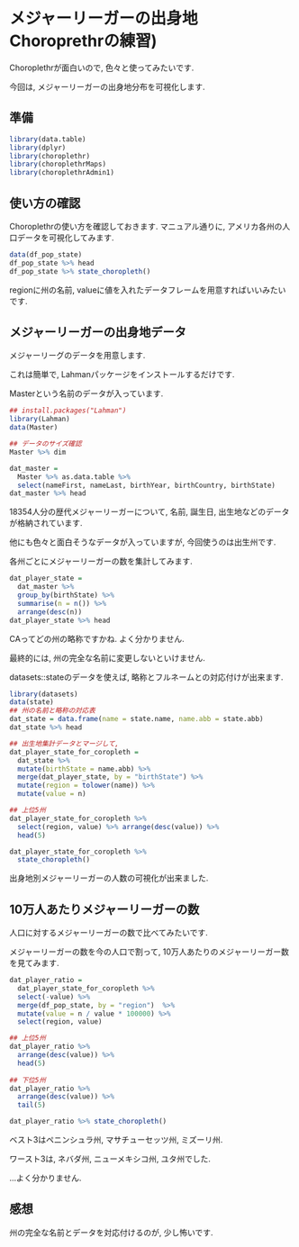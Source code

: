 メジャーリーガーの出身地 Choroprethrの練習)
===

Choroplethrが面白いので, 色々と使ってみたいです. 

今回は, メジャーリーガーの出身地分布を可視化します.  

## 準備
```r
library(data.table)
library(dplyr)
library(choroplethr)
library(choroplethrMaps)
library(choroplethrAdmin1)
```

## 使い方の確認

Choroplethrの使い方を確認しておきます. 
マニュアル通りに, アメリカ各州の人口データを可視化してみます. 

```r
data(df_pop_state)
df_pop_state %>% head
df_pop_state %>% state_choropleth()
```

regionに州の名前, valueに値を入れたデータフレームを用意すればいいみたいです. 

## メジャーリーガーの出身地データ

メジャーリーグのデータを用意します. 

これは簡単で, Lahmanパッケージをインストールするだけです. 

Masterという名前のデータが入っています. 

```r
## install.packages("Lahman")
library(Lahman)
data(Master)

## データのサイズ確認
Master %>% dim

dat_master = 
  Master %>% as.data.table %>% 
  select(nameFirst, nameLast, birthYear, birthCountry, birthState) 
dat_master %>% head
```

18354人分の歴代メジャーリーガーについて, 名前, 誕生日, 出生地などのデータが格納されています. 

他にも色々と面白そうなデータが入っていますが, 今回使うのは出生州です.  

各州ごとにメジャーリーガーの数を集計してみます. 

```r
dat_player_state = 
  dat_master %>% 
  group_by(birthState) %>%
  summarise(n = n()) %>% 
  arrange(desc(n))
dat_player_state %>% head
```

CAってどの州の略称ですかね. よく分かりません. 

最終的には, 州の完全な名前に変更しないといけません. 

datasets::stateのデータを使えば, 略称とフルネームとの対応付けが出来ます. 

```r
library(datasets)
data(state)
## 州の名前と略称の対応表
dat_state = data.frame(name = state.name, name.abb = state.abb)
dat_state %>% head

## 出生地集計データとマージして, 
dat_player_state_for_coropleth = 
  dat_state %>% 
  mutate(birthState = name.abb) %>% 
  merge(dat_player_state, by = "birthState") %>% 
  mutate(region = tolower(name)) %>% 
  mutate(value = n) 

## 上位5州
dat_player_state_for_coropleth %>% 
  select(region, value) %>% arrange(desc(value)) %>% 
  head(5)

dat_player_state_for_coropleth %>% 
  state_choropleth()
```

出身地別メジャーリーガーの人数の可視化が出来ました. 

## 10万人あたりメジャーリーガーの数

人口に対するメジャーリーガーの数で比べてみたいです. 

メジャーリーガーの数を今の人口で割って, 10万人あたりのメジャーリーガー数を見てみます. 

```r
dat_player_ratio = 
  dat_player_state_for_coropleth %>%
  select(-value) %>% 
  merge(df_pop_state, by = "region")  %>% 
  mutate(value = n / value * 100000) %>% 
  select(region, value)

## 上位5州
dat_player_ratio %>% 
  arrange(desc(value)) %>%
  head(5)
  
## 下位5州
dat_player_ratio %>% 
  arrange(desc(value)) %>%
  tail(5)

dat_player_ratio %>% state_choropleth()
```

ベスト3はペニンシュラ州, マサチューセッツ州, ミズーリ州.

ワースト3は, ネバダ州, ニューメキシコ州, ユタ州でした. 

...よく分かりません. 

## 感想

州の完全な名前とデータを対応付けるのが, 少し怖いです. 
